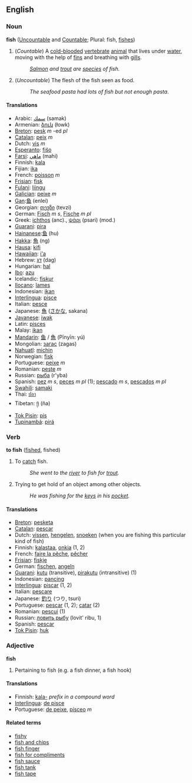 ==English==

=== Noun ===
'''fish''' ([[Uncountable]] and [[Countable]]; Plural: fish, [[fishes]])

#(''Countable'') A [[cold-blooded]] [[vertebrate]] [[animal]] that lives under [[water]], moving with the help of [[fin]]s and breathing with [[gill]]s.
#:''[[Salmon]] and [[trout]] are [[species]] of fish.''
#(''Uncountable'') The flesh of the fish seen as food.
#:''The seafood pasta had lots of fish but not enough pasta''.

====Translations====
*Arabic: [[سمك]] (samak)
*Armenian: [[ձուկ]] (łowk)
*[[Breton]]: [[pesk]] ''m'' -ed ''pl''
*[[Catalan]]: [[peix]] ''m''
*Dutch: [[vis]] ''m''
*[[Esperanto]]: [[fiŝo]]
*[[Farsi]]: [[ماهي]] (mahi)
*Finnish: [[kala]]
*Fijian: [[ika]]
*French: [[poisson]] ''m''
*[[Frisian]]: [[fisk]]
*[[Fulani]]: [[liingu]]
*[[Galician]]: [[peixe]] ''m''
*[[Gan]]:[[鱼]] (enlei)
*Georgian: [[თევზი]] (tevzi)
*German: [[Fisch]] ''m s'', [[Fische]] ''m pl''
*Greek: [[ichthos]] (anc)., [[ψάρι]] (psari) (mod.)
*[[Guarani]]: [[pira]]
*[[Hainanese]]:[[鱼]] (hu)
*[[Hakka]]: [[魚]] (ng)
*[[Hausa]]: [[kifi]]
*[[Hawaiian]]: [[i'a]]
*Hebrew: [[דג]] (dag)
*Hungarian: [[hal]]
*[[Ibo]]: [[azu]]
*Icelandic: [[fiskur]]
*[[Ilocano]]: [[lames]]
*Indonesian: [[ikan]]
*[[Interlingua]]: [[pisce]]
*Italian: [[pesce]]
*Japanese: [[魚]] ([[さかな]], sakana)
*[[Javanese]]: [[iwak]]
*Latin: [[pisces]]
*Malay: [[ikan]]
*[[Mandarin]]: [[鱼]] / [[魚]] (Pīnyīn: yú)
*Mongolian: [[загас]] (zagas)
*[[Nahuatl]]: [[michin]]
*Norwegian: [[fisk]]
*Portuguese: [[peixe]] ''m''
*Romanian: [[peşte]] ''m''
*Russian: [[рыба]] (r'yba)
*Spanish: [[pez]] ''m s'', [[peces]] ''m pl'' (1); [[pescado]] ''m s'', [[pescados]] ''m pl''
*[[Swahili]]: [[samaki]]
*Thai: [[ปลา]]
*Tibetan: [[ཉ]] (ña)
*[[Tok Pisin]]: [[pis]]
*[[Tupinambá]]: [[pirá]]

=== Verb ===
'''to fish''' ([[fished]], fished)

#To [[catch]] fish.
#:''She went to the [[river]] to fish for [[trout]].''
#Trying to get hold of an object among other objects.
#:''He was fishing for the [[key]]s in his [[pocket]].''

====Translations====
*[[Breton]]: [[pesketa]]
*[[Catalan]]: [[pescar]]
*Dutch: [[vissen]], [[hengelen]], [[snoeken]] (when you are fishing this particular kind of fish)
*Finnish: [[kalastaa]], [[onkia]] (1, 2)
*French: [[faire la pêche]], [[pêcher]]
*[[Frisian]]: [[fiskje]]
*German: [[fischen]], [[angeln]]
*[[Guarani]]: [[kutu]] (transitive), [[pirakutu]] (intransitive) (1)
*Indonesian: [[pancing]]
*[[Interlingua]]: [[piscar]] (1, 2)
*Italian: [[pescare]]
*Japanese: [[釣り]] (つり, tsuri)
*Portuguese: [[pescar]] (1, 2); [[catar]] (2)
*Romanian: [[pescui]] (1)
*Russian: [[ловить рыбу]] (lovit' ribu, 1)
*Spanish: [[pescar]]
*[[Tok Pisin]]: [[huk]]

=== Adjective ===
'''fish'''

#Pertaining to fish (e.g. a fish dinner, a fish hook)

====Translations====
*Finnish: [[kala-]] ''prefix in a compound word''
*[[Interlingua]]: [[de pisce]]
*Portuguese: [[de peixe]], [[písceo]] ''m''

====Related terms====
*[[fishy]]
*[[fish and chips]]
*[[fish finger]]
*[[fish for compliments]]
*[[fish sauce]]
*[[fish tank]]
*[[fish tape]]